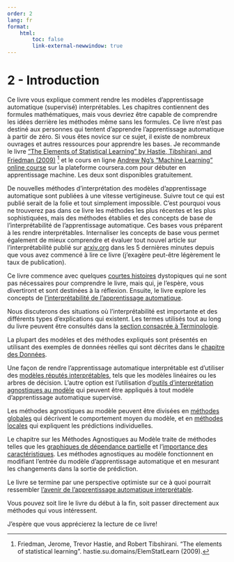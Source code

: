 ```yaml
---
order: 2
lang: fr
format:
    html:
        toc: false
        link-external-newwindow: true
---
```


# 2 - Introduction

Ce livre vous explique comment rendre les modèles d'apprentissage automatique (supervisé) interprétables. Les chapitres contiennent des formules mathématiques, mais vous devriez être capable de comprendre les idées derrière les méthodes même sans les formules. Ce livre n'est pas destiné aux personnes qui tentent d'apprendre l'apprentissage automatique à partir de zéro. Si vous êtes novice sur ce sujet, il existe de nombreux ouvrages et autres ressources pour apprendre les bases.
Je recommande le livre ["The Elements of Statistical Learning" by Hastie, Tibshirani, and Friedman (2009)](https://hastie.su.domains/ElemStatLearn/) [^Hastie] et le cours en ligne [Andrew Ng's "Machine Learning" online course](https://www.coursera.org/learn/machine-learning) sur la plateforme coursera.com pour débuter en apprentissage machine.
Les deux sont disponibles gratuitement.

De nouvelles méthodes d'interprétation des modèles d'apprentissage automatique sont publiées à une vitesse vertigineuse. Suivre tout ce qui est publié serait de la folie et tout simplement impossible. C'est pourquoi vous ne trouverez pas dans ce livre les méthodes les plus récentes et les plus sophistiquées, mais des méthodes établies et des concepts de base de l'interprétabilité de l'apprentissage automatique. Ces bases vous préparent à les rendre interprétables. Internaliser les concepts de base vous permet également de mieux comprendre et évaluer tout nouvel article sur l'interprétabilité publié sur [arxiv.org](https://arxiv.org/) dans les 5 dernières minutes depuis que vous avez commencé à lire ce livre (j'exagère peut-être légèrement le taux de publication).

Ce livre commence avec quelques [courtes histoires](#sec-short_stories) dystopiques qui ne sont pas nécessaires pour comprendre le livre, mais qui, je l'espère, vous divertiront et sont destinées à la réflexion. Ensuite, le livre explore les concepts de [l'interprétabilité de l'apprentissage automatique](#sec-interpretability).

Nous discuterons des situations où l'interprétabilité est importante et des différents types d'explications qui existent. Les termes utilisés tout au long du livre peuvent être consultés dans la [section consacrée à Terminologie](#sec-terminology).

La plupart des modèles et des méthodes expliqués sont présentés en utilisant des exemples de données réelles qui sont décrites dans le [chapitre des Données](#sec-datasets).

Une façon de rendre l'apprentissage automatique interprétable est d'utiliser des [modèles réputés interprétables](#sec-interpretable_models), tels que les modèles linéaires ou les arbres de décision. L'autre option est l'utilisation d'[outils d'interprétation agnostiques au modèle](#sec-example) qui peuvent être appliqués à tout modèle d'apprentissage automatique supervisé.

Les méthodes agnostiques au modèle peuvent être divisées en [méthodes globales](#sec-global_methods) qui décrivent le comportement moyen du modèle, et en [méthodes locales](#sec-local_methods) qui expliquent les prédictions individuelles.

Le chapitre sur les Méthodes Agnostiques au Modèle traite de méthodes telles que les [graphiques de dépendance partielle](#sec-pdp) et l'[importance des caractéristiques](#sec-feature_importance). Les méthodes agnostiques au modèle fonctionnent en modifiant l'entrée du modèle d'apprentissage automatique et en mesurant les changements dans la sortie de prédiction.

Le livre se termine par une perspective optimiste sur ce à quoi pourrait ressembler [l'avenir de l'apprentissage automatique interprétable](#sec-future).

Vous pouvez soit lire le livre du début à la fin, soit passer directement aux méthodes qui vous intéressent.

J'espère que vous apprécierez la lecture de ce livre!

<!-- REFERENCES -->

[^Hastie]: Friedman, Jerome, Trevor Hastie, and Robert Tibshirani. "The elements of statistical learning". hastie.su.domains/ElemStatLearn  (2009).
